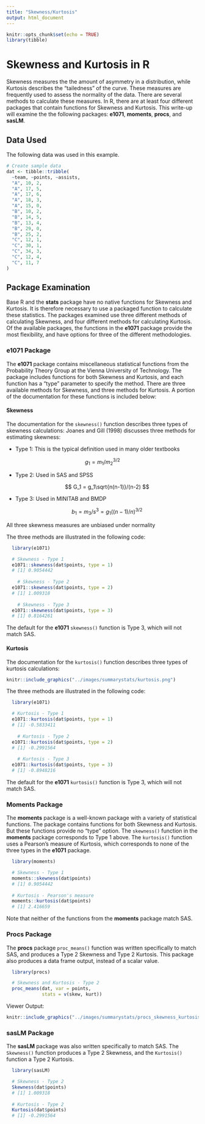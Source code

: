 ```yaml
---
title: "Skewness/Kurtosis"
output: html_document
---
```


```r
knitr::opts_chunk$set(echo = TRUE)
library(tibble)
```

# **Skewness and Kurtosis in R**

Skewness measures the the amount of asymmetry in a distribution, while Kurtosis describes the "tailedness" of the curve.
These measures are frequently used to assess the normality of the data.
There are several methods to calculate these measures.  In R, there are at least four different packages that contain functions
for Skewness and Kurtosis.  This write-up will examine the the following packages: **e1071**, **moments**, **procs**, 
and **sasLM**.

## Data Used

The following data was used in this example.

```r
# Create sample data
dat <- tibble::tribble(
  ~team, ~points, ~assists,
  "A", 10, 2,
  "A", 17, 5,
  "A", 17, 6,
  "A", 18, 3,
  "A", 15, 0,
  "B", 10, 2,
  "B", 14, 5,
  "B", 13, 4,
  "B", 29, 0,
  "B", 25, 2,
  "C", 12, 1,
  "C", 30, 1,
  "C", 34, 3,
  "C", 12, 4,
  "C", 11, 7 
)
```

## Package Examination 

Base R and the **stats** package have no native functions for Skewness and Kurtosis. It is therefore necessary to use a packaged
function to calculate these statistics. The packages examined use three different methods of calculating Skewness, and four different methods
for calculating Kurtosis.  Of the available packages, the functions in the **e1071** package provide the most 
flexibility, and have options for three of the different methodologies.

### e1071 Package {#e1071}

The **e1071** package contains miscellaneous statistical functions from the Probability Theory Group at the Vienna University of Technology.
The package includes functions for both Skewness and Kurtosis, and each function has a "type" parameter to specify the method.  There are 
three available methods for Skewness, and three methods for Kurtosis. A portion of the documentation for these functions is included below:

#### Skewness 

The documentation for the `skewness()` function describes three types of skewness calculations:
Joanes and Gill (1998) discusses three methods for estimating skewness:

-   Type 1: This is the typical definition used in many older textbooks

$$g_1 = m_1/m_2^{3/2}$$

-   Type 2: Used in SAS and SPSS

    $$
    G_1 = g_1\sqrt{n(n-1)}/(n-2)
    $$

-   Type 3: Used in MINITAB and BMDP

    $$
    b_1 = m_3/s^3 = g_1((n-1)/n)^{3/2}
    $$

All three skewness measures are unbiased under normality

The three methods are illustrated in the following code:

```r

  library(e1071)

  # Skewness - Type 1
  e1071::skewness(dat$points, type = 1)
  # [1] 0.9054442
  
    # Skewness - Type 2
  e1071::skewness(dat$points, type = 2)
  # [1] 1.009318
  
    # Skewness - Type 3
  e1071::skewness(dat$points, type = 3)
  # [1] 0.8164261
```
The default for the **e1071** `skewness()` function is Type 3, which will not match SAS.

#### Kurtosis

The documentation for the `kurtosis()` function describes three types of kurtosis calculations:
```r
knitr::include_graphics("../images/summarystats/kurtosis.png")
```

The three methods are illustrated in the following code:

```r

  library(e1071)

  # Kurtosis - Type 1
  e1071::kurtosis(dat$points, type = 1)
  # [1] -0.5833411
  
    # Kurtosis - Type 2
  e1071::kurtosis(dat$points, type = 2)
  # [1] -0.2991564
  
    # Kurtosis - Type 3
  e1071::kurtosis(dat$points, type = 3)
  # [1] -0.8948216
```
The default for the **e1071** `kurtosis()` function is Type 3, which will not match SAS.

### Moments Package {#moments}

The **moments** package is a well-known package with a variety of statistical functions.  The package contains functions for
both Skewness and Kurtosis.  But these functions provide no "type" option.  The `skewness()` function in the **moments** package
corresponds to Type 1 above.  The `kurtosis()` function uses a Pearson's measure of Kurtosis, which corresponds to none of the
three types in the **e1071** package.


```r

  library(moments)

  # Skewness - Type 1
  moments::skewness(dat$points)
  # [1] 0.9054442
  
  # Kurtosis - Pearson's measure
  moments::kurtosis(dat$points)
  # [1] 2.416659

```
Note that neither of the functions from the **moments** package match SAS.

### Procs Package {#procs}

The **procs** package `proc_means()` function was written specifically to match SAS, and produces a Type 2 Skewness and Type 2 Kurtosis.
This package also produces a data frame output, instead of a scalar value.

```r

  library(procs)

  # Skewness and Kurtosis - Type 2 
  proc_means(dat, var = points,
             stats = v(skew, kurt))

```


Viewer Output:

```r
knitr::include_graphics("../images/summarystats/procs_skewness_kurtosis.png")
```

### sasLM Package {#sasLM}

The **sasLM** package was also written specifically to match SAS.  The `Skewness()` function produces a Type 2 Skewness,
and the `Kurtosis()` function a Type 2 Kurtosis.

```r

  library(sasLM)

  # Skewness - Type 2
  Skewness(dat$points)
  # [1] 1.009318
  
  # Kurtosis - Type 2
  Kurtosis(dat$points)
  # [1] -0.2991564

```


